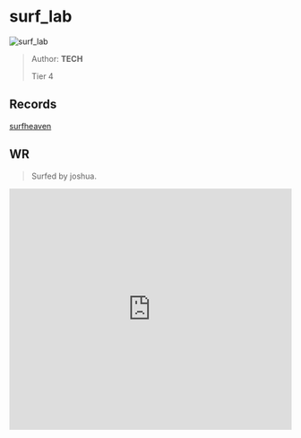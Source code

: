 
# surf_lab

![surf_lab](https://raw.githubusercontent.com/Sayt123/SurfMapPics/Maps-and-bonuses/csgo/surf_lab.jpg)

> Author: **TECH**
>
> Tier 4

## Records

[surfheaven](https://surfheaven.eu/map/surf_lab)

## WR

> Surfed by joshua.

<iframe
width="100%"
height="430"
src="https://www.youtube.com/embed/uR02_kyiGB4"
frameborder="0"
allow="accelerometer; autoplay; clipboard-write; encrypted-media; gyroscope; picture-in-picture"
allowFullScreen
/>

```md

[Surf Timer] - joshua finished in 01:22:34 (WR -00:00:52). Improving by 00:01:03
[Surf Timer] - joshua beat the map record! Rank: 1/160


```
                